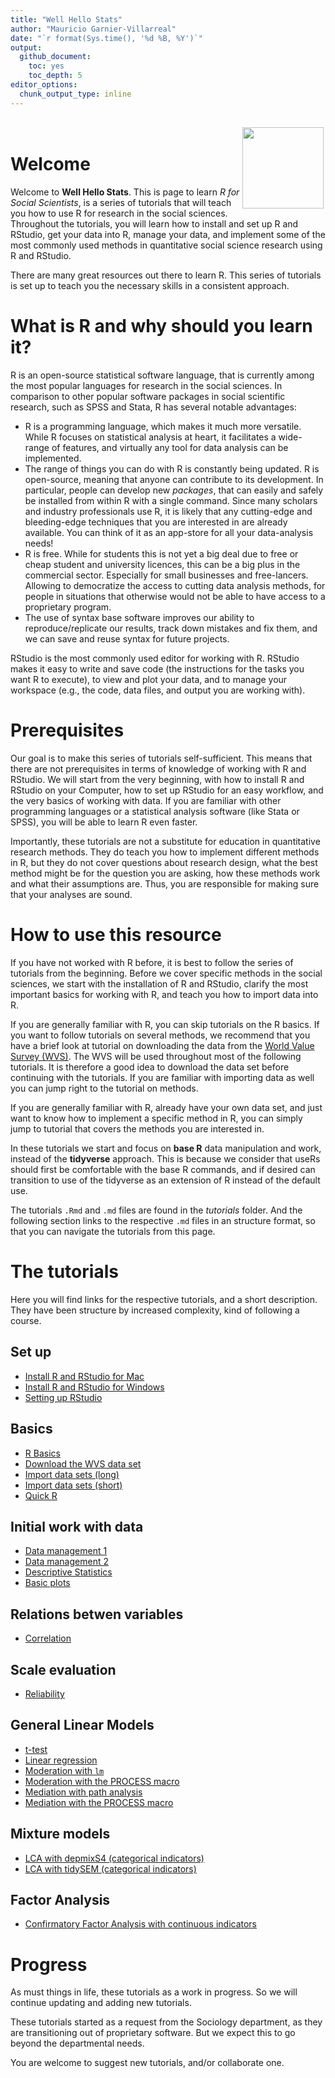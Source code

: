 ```yaml
---
title: "Well Hello Stats"
author: "Mauricio Garnier-Villarreal"
date: "`r format(Sys.time(), '%d %B, %Y')`"
output:   
  github_document:
    toc: yes
    toc_depth: 5
editor_options:
  chunk_output_type: inline
---
```


::: {style="padding: 0.2em;"}
<img src="https://upload.wikimedia.org/wikipedia/commons/thumb/1/1b/R_logo.svg/1200px-R_logo.svg.png" width="130" align="right"/>
:::

# Welcome

Welcome to **Well Hello Stats**. This is page to learn *R for Social Scientists*, is a series of tutorials that will teach you how to use R for research in the social sciences. Throughout the tutorials, you will learn how to install and set up R and RStudio, get your data into R, manage your data, and implement some of the most commonly used methods in quantitative social science research using R and RStudio.

There are many great resources out there to learn R. This series of tutorials is set up to teach you the necessary skills in a consistent approach.

# What is R and why should you learn it?

R is an open-source statistical software language, that is currently among the most popular languages for research in the social sciences. In comparison to other popular software packages in social scientific research, such as SPSS and Stata, R has several notable advantages:

-   R is a programming language, which makes it much more versatile. While R focuses on statistical analysis at heart, it facilitates a wide-range of features, and virtually any tool for data analysis can be implemented.
-   The range of things you can do with R is constantly being updated. R is open-source, meaning that anyone can contribute to its development. In particular, people can develop new *packages*, that can easily and safely be installed from within R with a single command. Since many scholars and industry professionals use R, it is likely that any cutting-edge and bleeding-edge techniques that you are interested in are already available. You can think of it as an app-store for all your data-analysis needs!
-   R is free. While for students this is not yet a big deal due to free or cheap student and university licences, this can be a big plus in the commercial sector. Especially for small businesses and free-lancers. Allowing to democratize the access to cutting data analysis methods, for people in situations that otherwise would not be able to have access to a proprietary program.
-   The use of syntax base software improves our ability to reproduce/replicate our results, track down mistakes and fix them, and we can save and reuse syntax for future projects.

RStudio is the most commonly used editor for working with R. RStudio makes it easy to write and save code (the instructions for the tasks you want R to execute), to view and plot your data, and to manage your workspace (e.g., the code, data files, and output you are working with).

# Prerequisites

Our goal is to make this series of tutorials self-sufficient. This means that there are not prerequisites in terms of knowledge of working with R and RStudio. We will start from the very beginning, with how to install R and RStudio on your Computer, how to set up RStudio for an easy workflow, and the very basics of working with data. If you are familiar with other programming languages or a statistical analysis software (like Stata or SPSS), you will be able to learn R even faster.

Importantly, these tutorials are not a substitute for education in quantitative research methods. They do teach you how to implement different methods in R, but they do not cover questions about research design, what the best method might be for the question you are asking, how these methods work and what their assumptions are. Thus, you are responsible for making sure that your analyses are sound.

# How to use this resource

If you have not worked with R before, it is best to follow the series of tutorials from the beginning. Before we cover specific methods in the social sciences, we start with the installation of R and RStudio, clarify the most important basics for working with R, and teach you how to import data into R.

If you are generally familiar with R, you can skip tutorials on the R basics. If you want to follow tutorials on several methods, we recommend that you have a brief look at tutorial on downloading the data from the [World Value Survey (WVS)](https://www.worldvaluessurvey.org/). The WVS will be used throughout most of the following tutorials. It is therefore a good idea to download the data set before continuing with the tutorials. If you are familiar with importing data as well you can jump right to the tutorial on methods.

If you are generally familiar with R, already have your own data set, and just want to know how to implement a specific method in R, you can simply jump to tutorial that covers the methods you are interested in.

In these tutorials we start and focus on **base R** data manipulation and work, instead of the **tidyverse** approach. This is because we consider that useRs should first be comfortable with the base R commands, and if desired can transition to use of the tidyverse as an extension of R instead of the default use.

The tutorials `.Rmd` and `.md` files are found in the *tutorials* folder. And the following section links to the respective `.md` files in an structure format, so that you can navigate the tutorials from this page.

# The tutorials

Here you will find links for the respective tutorials, and a short description. They have been structure by increased complexity, kind of following a course. 

## Set up

* [Install R and RStudio for Mac](https://github.com/maugavilla/well_hello_stats/blob/main/tutorials/0_1_Installing_mac.md)
* [Install R and RStudio for Windows](https://github.com/maugavilla/well_hello_stats/blob/main/tutorials/0_2_Installing_windows.md)
* [Setting up RStudio](https://github.com/maugavilla/well_hello_stats/blob/main/tutorials/0_3_setting_up_RStudio.md)

## Basics

* [R Basics](https://github.com/maugavilla/well_hello_stats/blob/main/tutorials/1_1_R_basics.md)
* [Download the WVS data set](https://github.com/maugavilla/well_hello_stats/blob/main/tutorials/2_1_download_WVS.md)
* [Import data sets (long)](https://github.com/maugavilla/well_hello_stats/blob/main/tutorials/3_1_Import_data_sets_long.md)
* [Import data sets (short)](https://github.com/maugavilla/well_hello_stats/blob/main/tutorials/3_2_Import_data_sets_short.md)
* [Quick R](https://github.com/maugavilla/well_hello_stats/blob/main/tutorials/1_2_Quick_R.md)

## Initial work with data

* [Data management 1](https://github.com/maugavilla/well_hello_stats/blob/main/tutorials/4_1_Data_management_1.md)
* [Data management 2](https://github.com/maugavilla/well_hello_stats/blob/main/tutorials/4_2_Data_management_2.md)
* [Descriptive Statistics](https://github.com/maugavilla/well_hello_stats/blob/main/tutorials/5_1_descriptive_statistics.md)
* [Basic plots](https://github.com/maugavilla/well_hello_stats/blob/main/tutorials/5_2_basic_plots.md)

## Relations betwen variables

* [Correlation](https://github.com/maugavilla/well_hello_stats/blob/main/tutorials/6_1_correlation.md)

## Scale evaluation

* [Reliability](https://github.com/maugavilla/well_hello_stats/blob/main/tutorials/7_1_reliability.md)


## General Linear Models

* [t-test](https://github.com/maugavilla/well_hello_stats/blob/main/tutorials/8_1_ttest.md)
* [Linear regression](https://github.com/maugavilla/well_hello_stats/blob/main/tutorials/9_1_linear_regression.md)
* [Moderation with ```lm```](https://github.com/maugavilla/well_hello_stats/blob/main/tutorials/10_1_moderation_lm.md)
* [Moderation with the PROCESS macro](https://github.com/maugavilla/well_hello_stats/blob/main/tutorials/10_2_moderation_PROCESS.md)
* [Mediation with path analysis](https://github.com/maugavilla/well_hello_stats/blob/main/tutorials/11_1_mediation_path.md)
* [Mediation with the PROCESS macro](https://github.com/maugavilla/well_hello_stats/blob/main/tutorials/11_2_mediation_PROCESS.md)

## Mixture models

* [LCA with depmixS4 (categorical indicators)](https://github.com/maugavilla/well_hello_stats/blob/main/tutorials/12_LCA_depmixS4_cat.md)
* [LCA with tidySEM (categorical indicators)](https://github.com/maugavilla/well_hello_stats/blob/main/tutorials/12_LCA_tidySEM_cat.md)

## Factor Analysis
* [Confirmatory Factor Analysis with continuous indicators](https://github.com/maugavilla/well_hello_stats/blob/main/tutorials/13_CFA_cont.md)

# Progress

As must things in life, these tutorials as a work in progress. So we will continue updating and adding new tutorials.

These tutorials started as a request from the Sociology department, as they are transitioning out of proprietary software. But we expect this to go beyond the departmental needs.

You are welcome to suggest new tutorials, and/or collaborate one.

